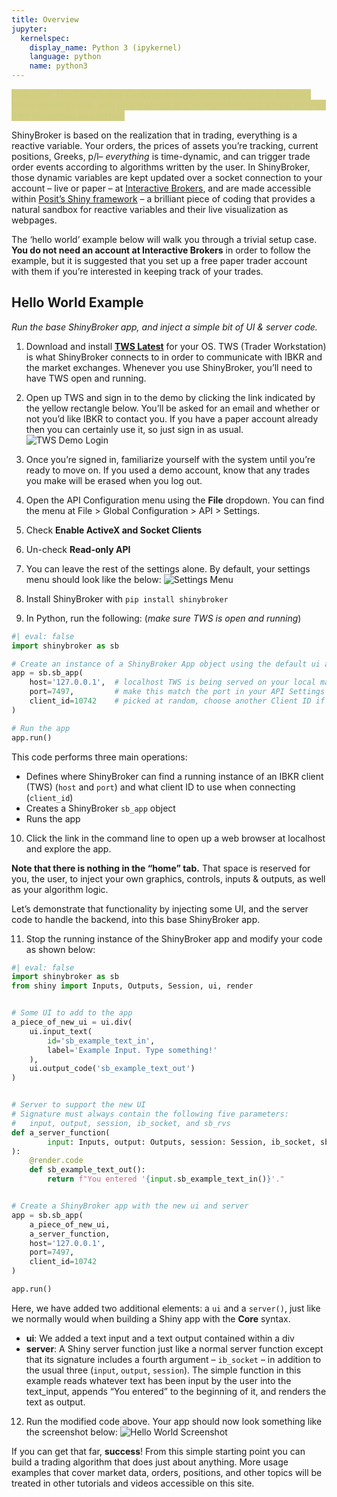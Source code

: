 ```yaml
---
title: Overview
jupyter:
  kernelspec:
    display_name: Python 3 (ipykernel)
    language: python
    name: python3
---
```


[Welcome! The ShinyBroker package and this website are under
frequent heavy development, with new features and examples posted almost daily
as they are written and tested.]{
style="color:#cece7d;background-color:#b2a9248f;"
}

ShinyBroker is based on the realization that in trading, everything is a
reactive variable. Your orders, the prices of assets you're tracking, current
positions, Greeks, p/l-- *everything* is time-dynamic, and can trigger trade
order events according to algorithms written by the user. In ShinyBroker, those
dynamic variables are kept updated over a socket connection to your account --
live or paper -- at [Interactive Brokers](https://www.interactivebrokers
.com/en/trading/ib-api.php), and are made accessible within [Posit's Shiny
framework](https://shiny.posit.co/) -- a brilliant piece of coding that provides
 a natural sandbox for reactive variables and their live visualization as
 webpages.

The 'hello world' example below will walk you through a trivial setup case.
**You do not need an account at Interactive Brokers** in order to follow the
example, but it is suggested that you set up a free paper trader account with
them if you're interested in keeping track of your trades.


## Hello World Example
*Run the base ShinyBroker app, and inject a simple bit of UI & server code.*

1) Download and install [**TWS Latest**](https://www.interactivebrokers
.com/en/trading/tws.php#:~:text=TWS%20SOFTWARE) for your OS. TWS (Trader
Workstation) is what ShinyBroker connects to in order to communicate with IBKR
and the market exchanges. Whenever you use ShinyBroker, you'll need to have TWS
open and running.

2) Open up TWS and sign in to the demo by clicking the link indicated by the
yellow rectangle below. You'll be asked for an email and whether or not you'd
like IBKR to contact you. If you have a paper account already then you can
certainly use it, so just sign in as usual.
![TWS Demo Login](data/tws_demo_login)

3) Once you're signed in, familiarize yourself with the system until you're
ready to move on. If you used a demo account, know that any trades you make will
 be erased when you log out.

4) Open the API Configuration menu using the **File** dropdown. You can find the
 menu at File > Global Configuration > API > Settings.

5) Check **Enable ActiveX and Socket Clients**

6) Un-check **Read-only API**

7) You can leave the rest of the settings alone. By default, your settings menu
should look like the below:
![Settings Menu](data/api_config)

8) Install ShinyBroker with `pip install shinybroker`

9) In Python, run the following:
(*make sure TWS is open and running*)

```python
#| eval: false
import shinybroker as sb

# Create an instance of a ShinyBroker App object using the default ui and server
app = sb.sb_app(
    host='127.0.0.1',  # localhost TWS is being served on your local machine
    port=7497,         # make this match the port in your API Settings config
    client_id=10742    # picked at random, choose another Client ID if preferred
)

# Run the app
app.run()
```

This code performs three main operations:

- Defines where ShinyBroker can find a running instance of an IBKR client (TWS)
    (`host` and `port`) and what client ID to use when connecting (`client_id`)
- Creates a ShinyBroker `sb_app` object
- Runs the app

10) Click the link in the command line to open up a web browser at localhost and
 explore the app.

**Note that there is nothing in the "home" tab.** That space is reserved for
you, the user, to inject your own graphics, controls, inputs & outputs, as well
as your algorithm logic.

Let's demonstrate that functionality by injecting some UI, and the server code
to handle the backend, into this base ShinyBroker app.

11) Stop the running instance of the ShinyBroker app and modify your code as
shown below:

```python
#| eval: false
import shinybroker as sb
from shiny import Inputs, Outputs, Session, ui, render


# Some UI to add to the app
a_piece_of_new_ui = ui.div(
    ui.input_text(
        id='sb_example_text_in',
        label='Example Input. Type something!'
    ),
    ui.output_code('sb_example_text_out')
)


# Server to support the new UI
# Signature must always contain the following five parameters:
#   input, output, session, ib_socket, and sb_rvs
def a_server_function(
        input: Inputs, output: Outputs, session: Session, ib_socket, sb_rvs
):
    @render.code
    def sb_example_text_out():
        return f"You entered '{input.sb_example_text_in()}'."


# Create a ShinyBroker app with the new ui and server
app = sb.sb_app(
    a_piece_of_new_ui,
    a_server_function,
    host='127.0.0.1',
    port=7497,
    client_id=10742
)

app.run()
```

Here, we have added two additional elements: a `ui` and a `server()`, just like
we normally would when building a Shiny app with the **Core** syntax.

- **ui**: We added a text input and a text output contained within a div
- **server**: A Shiny server function just like a normal server function except
that its signature includes a fourth argument -- `ib_socket` -- in addition to
the usual three (`input`, `output`, `session`). The simple function in this
example reads whatever text has been input by the user into the text_input,
appends "You entered " to the beginning of it, and renders the text as output.

12) Run the modified code above. Your app should now look something like the
screenshot below:
![Hello World Screenshot](data/hello_world)

If you can get that far, **success**! From this simple starting point you can
build a trading algorithm that does just about anything. More usage examples
that cover market data, orders, positions, and other topics will be treated in
other tutorials and videos accessible on this site.
